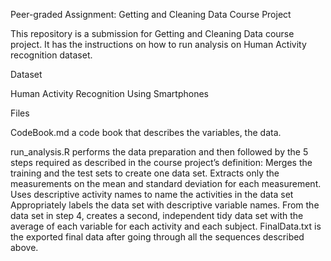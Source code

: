 Peer-graded Assignment: Getting and Cleaning Data Course Project

This repository is a submission for Getting and Cleaning Data course project. It has the instructions on how to run analysis on Human Activity recognition dataset.

Dataset

Human Activity Recognition Using Smartphones

Files

CodeBook.md a code book that describes the variables, the data.

run_analysis.R performs the data preparation and then followed by the 5 steps required as described in the course project’s definition:
Merges the training and the test sets to create one data set.
Extracts only the measurements on the mean and standard deviation for each measurement.
Uses descriptive activity names to name the activities in the data set
Appropriately labels the data set with descriptive variable names.
From the data set in step 4, creates a second, independent tidy data set with the average of each variable for each activity and each subject.
FinalData.txt is the exported final data after going through all the sequences described above.
